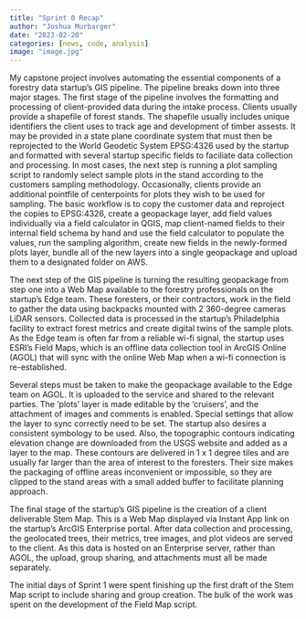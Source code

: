 ```yaml
---
title: "Sprint 0 Recap"
author: "Joshua Murbarger"
date: "2023-02-20"
categories: [news, code, analysis]
image: "image.jpg"
---
```


My capstone project involves automating the essential components of a forestry data startup's GIS pipeline. The pipeline breaks down into three major stages. The first stage of the pipeline involves the formatting and processing of client-provided data during the intake process. Clients usually provide a shapefile of forest stands. The shapefile usually includes unique identifiers the client uses to track age and development of timber assests. It may be provided in a state plane coordinate system that must then be reprojected to the World Geodetic System EPSG:4326 used by the startup and formatted with several startup specific fields to faciliate data collection and processing. In most cases, the next step is running a plot sampling script to randomly select sample plots in the stand according to the customers sampling methodology. Occasionally, clients provide an additional pointfile of centerpoints for plots they wish to be used for sampling. The basic workflow is to copy the customer data and reproject the copies to EPSG:4326, create a geopackage layer, add field values individually via a field calculator in QGIS, map client-named fields to their internal field schema by hand and use the field calculator to populate the values, run the sampling algorithm, create new fields in the newly-formed plots layer, bundle all of the new layers into a single geopackage and upload them to a designated folder on AWS.

The next step of the GIS pipeline is turning the resulting geopackage from step one into a Web Map available to the forestry professionals on the startup's Edge team. These foresters, or their contractors, work in the field to gather the data using backpacks mounted with 2 360-degree cameras LiDAR sensors. Collected data is processed in the startup's Philadelphia facility to extract forest metrics and create digital twins of the sample plots. As the Edge team is often far from a reliable wi-fi signal, the startup uses ESRI's Field Maps, which is an offline data collection tool in ArcGIS Online (AGOL) that will sync with the online Web Map when a wi-fi connection is re-established.

Several steps must be taken to make the geopackage available to the Edge team on AGOL. It is uploaded to the service and shared to the relevant parties. The 'plots' layer is made editable by the 'cruisers', and the attachment of images and comments is enabled. Special settings that allow the layer to sync correctly need to be set. The startup also desires a consistent symbology to be used. Also, the topographic contours indicating elevation change are downloaded from the USGS website and added as a layer to the map. These contours are delivered in 1 x 1 degree tiles and are usually far larger than the area of interest to the foresters. Their size makes the packaging of offline areas inconvenient or impossible, so they are clipped to the stand areas with a small added buffer to facilitate planning approach.

The final stage of the startup's GIS pipeline is the creation of a client deliverable Stem Map. This is a Web Map displayed via Instant App link on the startup's ArcGIS Enterprise portal. After data collection and processing, the geolocated trees, their metrics, tree images, and plot videos are served to the client. As this data is hosted on an Enterprise server, rather than AGOL, the upload, group sharing, and attachments must all be made separately.

The initial days of Sprint 1 were spent finishing up the first draft of the Stem Map script to include sharing and group creation. The bulk of the work was spent on the development of the Field Map script.
